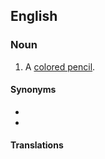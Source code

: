 ==English==

===Noun===
{{en-noun|head=[[pencil]] [[crayon]]}}

# {{label|en|Canada}} A [[colored pencil]].

====Synonyms====
* {{l|en|colored pencil}}
* {{l|en|crayon}}

====Translations====
{{trans-see|pencil crayon|colored pencil}}